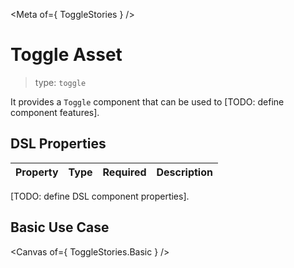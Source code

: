 
<Meta of={ ToggleStories } />

# Toggle Asset

> type: `toggle`

It provides a `Toggle` component that can be used to 
[TODO: define component features].


## DSL Properties

| Property | Type | Required | Description |
| --- | --- | --- | --- |
[TODO: define DSL component properties].

## Basic Use Case

<Canvas of={ ToggleStories.Basic } />